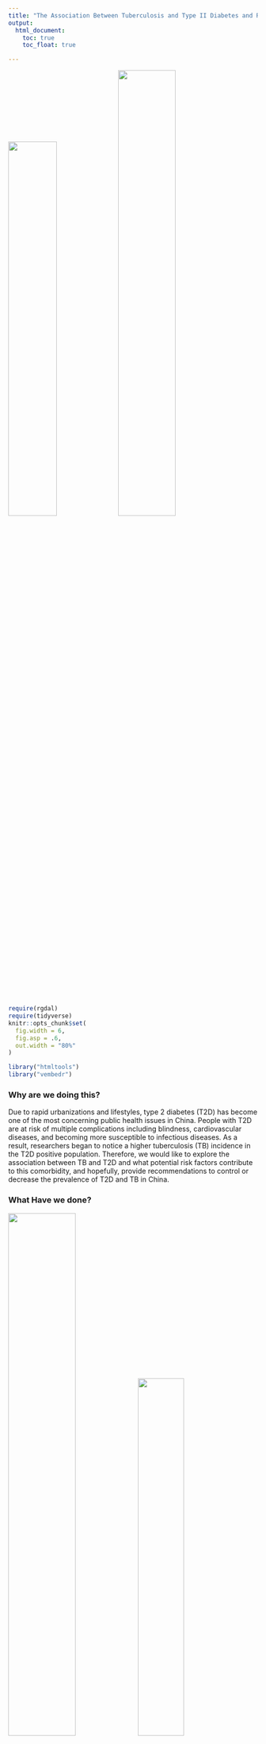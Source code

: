 ```yaml
---
title: "The Association Between Tuberculosis and Type II Diabetes and Risk Factors in Shanghai, China"
output:
  html_document:
    toc: true
    toc_float: true

---
```


<img src="./image/tb1.jpg" style="width:44%"><img src="./image/db1.png" style="width:48%">


```r
require(rgdal)
require(tidyverse)
knitr::opts_chunk$set(
  fig.width = 6,
  fig.asp = .6,
  out.width = "80%"
)

library("htmltools")
library("vembedr")

```


### Why are we doing this? 

Due to rapid urbanizations and lifestyles, type 2 diabetes (T2D) has become one of the most concerning public health issues in China. People with T2D are at risk of multiple complications including blindness, cardiovascular diseases, and becoming more susceptible to infectious diseases. As a result, researchers began to notice a higher tuberculosis (TB) incidence in the T2D positive population. Therefore, we would like to explore the association between TB and T2D and what potential risk factors contribute to this comorbidity, and hopefully, provide recommendations to control or decrease the prevalence of T2D and TB in China.


### What Have we done?

<img src="./image/lab1.jpg" style="width:52%"><img src="./image/lab2.jpg" style="width:43%">

After cleaning our database, we mainly focused on four main risk factors: diabetes diagnosis age, glucose management, drug usage level, complications level, and daily exercise level. When doing the analysis, for each risk factors, we looked for the different distributions of different levels by gender, by district, and by age. we also analyzed the odds of tuberculosis in different levels of risk factors. We have explored histograms, density plot and odds ratio comparing plot to analyze different distributions. Furthermore, we applied "shiny" to create interactive graphics and web-like applications and fitted an advanced statistical model "Cox Regression" and made survival analysis.


### What have we found? 

```r
embed_url("https://www.youtube.com/watch?v=pD03ZKy_cmM")
```

We estimated the incidence rate of TB within following-up period for different gender and found that male diabetes had a higher risk of TB. We also found the factors including the diagnosis age of diabetes, BMI, exercise, drug taking would affact the risk of TB when stratified by gender and district. Interestingly, those people who are compliant with home blood glucose monitoring might have a lower TB incidence. Also, there was a clear separation of Kaplan–Meier survival
curves which proved men had a higher probability of being infected
with TB than women.

<p style="text-align: center;"> <img src="image/endtb.png" style="width:20%"> </p>

***

#### Relevant Links: 

[Data Source](https://drive.google.com/open?id=1GPXa4-lAR7s1kYu0m6uMAxWKNmOVekh-) | [Data Discription](VariableDictionary.html) | [Final Report] | [Screen Cast](https://www.youtube.com/watch?v=pD03ZKy_cmM) 

#### Contact Us
[Annie Yu](mailto:xy2404@cumc.columbia.edu) | [Coco Zou](mailto:xz2809@cumc.columbia.edu) | [Dana Zeng](mailto:dz2399@cumc.columbia.edu) | [Hanbo Qiu](mailto:hq2103@cumc.columbia.edu) | [Rui Huang](mailto:rh2916@cumc.columbia.edu) 

***